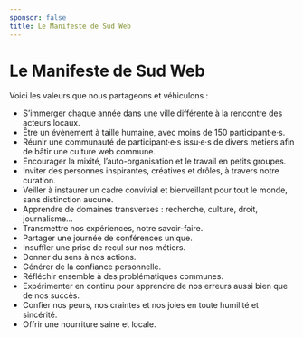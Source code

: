 ```yaml
---
sponsor: false
title: Le Manifeste de Sud Web
---
```



  <Cadre>

# Le Manifeste de Sud Web

Voici les valeurs que nous partageons et véhiculons :

- S’immerger chaque année dans une ville différente à la rencontre des acteurs
  locaux.
- Être un évènement à taille humaine, avec moins de 150 participant·e·s.
- Réunir une communauté de participant·e·s issu·e·s de divers métiers afin de
  bâtir une culture web commune.
- Encourager la mixité, l’auto-organisation et le travail en petits groupes.
- Inviter des personnes inspirantes, créatives et drôles, à travers notre
  curation.
- Veiller à instaurer un cadre convivial et bienveillant pour tout le monde,
  sans distinction aucune.
- Apprendre de domaines transverses : recherche, culture, droit, journalisme…
- Transmettre nos expériences, notre savoir-faire.
- Partager une journée de conférences unique.
- Insuffler une prise de recul sur nos métiers.
- Donner du sens à nos actions.
- Générer de la confiance personnelle.
- Réfléchir ensemble à des problématiques communes.
- Expérimenter en continu pour apprendre de nos erreurs aussi bien que de nos
  succès.
- Confier nos peurs, nos craintes et nos joies en toute humilité et sincérité.
- Offrir une nourriture saine et locale.

</Cadre>

